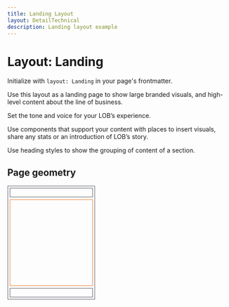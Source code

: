 ```yaml
---
title: Landing Layout
layout: DetailTechnical
description: Landing layout example
---
```


# Layout: Landing

Initialize with `layout: Landing` in your page's frontmatter.

Use this layout as a landing page to show large branded visuals, and high-level content about the
line of business.

Set the tone and voice for your LOB’s experience.

Use components that support your content with places to insert visuals, share any stats or an
introduction of LOB’s story.

Use heading styles to show the grouping of content of a section.

## Page geometry

<p>
  <svg viewBox="0 0 200 260" width="200">
    <rect fill="none" height="258" stroke="#4c505b" strokeWidth="2" width="198" x="1" y="1" />
    <rect fill="none" height="20" stroke="#4c505b" strokeWidth="2" width="188" x="6" y="6" />
    <rect fill="none" height="196" stroke="#ea7319" strokeWidth="2" width="188" x="6" y="32" />
    <rect fill="none" height="20" stroke="#4c505b" strokeWidth="2" width="188" x="6" y="234" />
  </svg>
</p>
